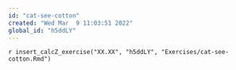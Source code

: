 ```yaml
---
id: "cat-see-cotton"
created: "Wed Mar  9 11:03:51 2022"
global_id: "h5ddLY"
---
```


`r insert_calcZ_exercise("XX.XX", "h5ddLY", "Exercises/cat-see-cotton.Rmd")`



